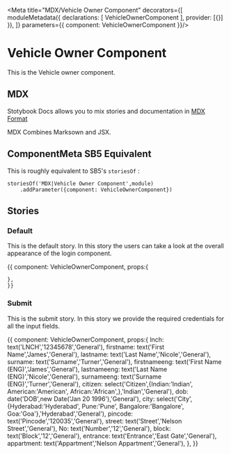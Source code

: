 
<Meta title="MDX/Vehicle Owner Component" decorators={[
    moduleMetadata({
        declarations: [
            VehicleOwnerComponent
        ],
        provider: [{}]
    }),
]} parameters={{
    component: VehicleOwnerComponent
}}/>

# Vehicle Owner Component 

This is the Vehicle owner component.

## MDX

Stotybook Docs allows you to mix stories and documentation in 
[MDX Format](https://mdxjs.com/)

MDX Combines Marksown and JSX.

## ComponentMeta SB5 Equivalent

This is roughly equivalent to SB5's `storiesOf` :

```
storiesOf('MDX|Vehicle Owner Component',module)
    .addParameter({component: VehicleOwnerComponent})

```

## Stories

### Default

This is the default story. In this story the users can take a look at the overall
appearance of the login component.

<Preview>
  <Story name="Default">{{
    component: VehicleOwnerComponent,
    props:{
      
    },
    }}    
  </Story>
</Preview>

### Submit

This is the submit story. In this story we provide the required credentials for all
the input fields.

<Preview>
  <Story name="Submit">{{
    component: VehicleOwnerComponent,
    props:{
        lnch: text('LNCH','12345678','General'),
        firstname: text('First Name','James','General'),
        lastname: text('Last Name','Nicole','General'),
        surname: text('Surname','Turner','General'),
        firstnameeng: text('First Name (ENG)','James','General'),
        lastnameeng: text('Last Name (ENG)','Nicole','General'),
        surnameeng: text('Surname (ENG)','Turner','General'),
        citizen: select('Citizen',{Indian:'Indian',
                            American:'American',
                            African:'African',},'Indian','General'),
        dob: date('DOB',new Date('Jan 20 1996'),'General'),
        city: select('City',{Hyderabad:'Hyderabad',
                            Pune:'Pune',
                            Bangalore:'Bangalore',
                            Goa:'Goa'},'Hyderabad','General'),
        pincode: text('Pincode','120035','General'),
        street: text('Street','Nelson Street','General'),
        No: text('Number','12','General'),
        block: text('Block','12','General'),
        entrance: text('Entrance','East Gate','General'),
        appartment: text('Appartment','Nelson Appartment','General'),
    },
    }}    
  </Story>
</Preview>